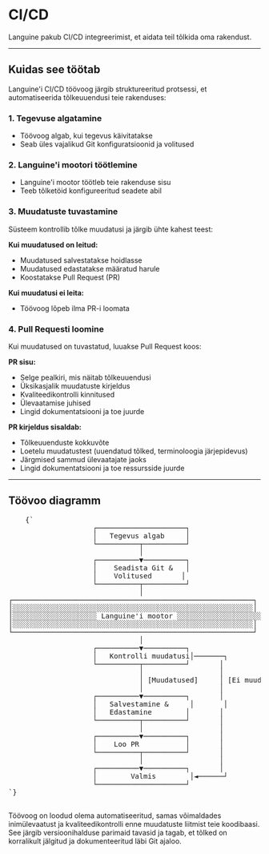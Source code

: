 # CI/CD

Languine pakub CI/CD integreerimist, et aidata teil tõlkida oma rakendust.

---

## Kuidas see töötab

Languine'i CI/CD töövoog järgib struktureeritud protsessi, et automatiseerida tõlkeuuendusi teie rakenduses:

### 1. Tegevuse algatamine
- Töövoog algab, kui tegevus käivitatakse
- Seab üles vajalikud Git konfiguratsioonid ja volitused

### 2. Languine'i mootori töötlemine
- Languine'i mootor töötleb teie rakenduse sisu
- Teeb tõlketöid konfigureeritud seadete abil

### 3. Muudatuste tuvastamine
Süsteem kontrollib tõlke muudatusi ja järgib ühte kahest teest:

**Kui muudatused on leitud:**
- Muudatused salvestatakse hoidlasse
- Muudatused edastatakse määratud harule
- Koostatakse Pull Request (PR)

**Kui muudatusi ei leita:**
- Töövoog lõpeb ilma PR-i loomata

### 4. Pull Requesti loomine
Kui muudatused on tuvastatud, luuakse Pull Request koos:

**PR sisu:**
- Selge pealkiri, mis näitab tõlkeuuendusi
- Üksikasjalik muudatuste kirjeldus
- Kvaliteedikontrolli kinnitused
- Ülevaatamise juhised
- Lingid dokumentatsiooni ja toe juurde

**PR kirjeldus sisaldab:**
- Tõlkeuuenduste kokkuvõte
- Loetelu muudatustest (uuendatud tõlked, terminoloogia järjepidevus)
- Järgmised sammud ülevaatajate jaoks
- Lingid dokumentatsiooni ja toe ressursside juurde

---

## Töövoo diagramm

<div className="flex flex-col items-center justify-center p-4 h-[400px] sm:h-[500px] md:h-[650px]">
  <pre
    className="p-4 text-sm leading-5 mb-4 scale-[0.5] sm:scale-[0.65] md:scale-90 transform-gpu"
    style={{
      fontFamily: "monospace",
      whiteSpace: "pre",
      textAlign: "left",
    }}
  >
    {`
                    ┌─────────────────────┐
                    │   Tegevus algab     │
                    └──────────┬──────────┘
                               │
                    ┌──────────▼──────────┐
                    │    Seadista Git &   │
                    │    Volitused       │
                    └──────────┬──────────┘
                               │
┌─────────────────────────────────────────────────────────┐
│░░░░░░░░░░░░░░░░░░░░░░░░░░░░░░░░░░░░░░░░░░░░░░░░░░░░░░░░░│
│░░░░░░░░░░░░░░░░░░░░ Languine'i mootor ░░░░░░░░░░░░░░░░░░░░│
│░░░░░░░░░░░░░░░░░░░░░░░░░░░░░░░░░░░░░░░░░░░░░░░░░░░░░░░░░│
└─────────────────────────────────────────────────────────┘
                               │
                    ┌──────────▼──────────┐
                    │   Kontrolli muudatusi│───────┐
                    └──────────┬──────────┘       │
                               │                  │
                               │ [Muudatused]     │ [Ei muudatusi]
                               │                  │
                    ┌──────────▼──────────┐       │
                    │   Salvestamine &     │       │
                    │   Edastamine        │       │
                    └──────────┬──────────┘       │
                               │                  │
                    ┌──────────▼──────────┐       │
                    │    Loo PR           │       │
                    └──────────┬──────────┘       │
                               │                  │
                    ┌──────────▼──────────┐       │
                    │        Valmis        │◄──────┘
                    └─────────────────────┘
`}
  </pre>
</div>

Töövoog on loodud olema automatiseeritud, samas võimaldades inimülevaatust ja kvaliteedikontrolli enne muudatuste liitmist teie koodibaasi. See järgib versioonihalduse parimaid tavasid ja tagab, et tõlked on korralikult jälgitud ja dokumenteeritud läbi Git ajaloo.
